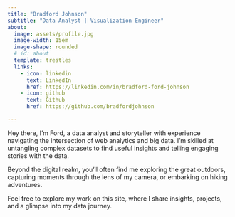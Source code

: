 ```yaml
---
title: "Bradford Johnson"
subtitle: "Data Analyst | Visualization Engineer"
about:
  image: assets/profile.jpg
  image-width: 15em
  image-shape: rounded
  # id: about
  template: trestles
  links:
    - icon: linkedin
      text: LinkedIn
      href: https://linkedin.com/in/bradford-ford-johnson
    - icon: github
      text: Github
      href: https://github.com/bradfordjohnson

---
```

<!-- <div class="column-screen-inset">
<div class="about-entity">
</div> -->
<!-- # Hi, I’m Ford. -->

Hey there, I'm Ford, a data analyst and storyteller with experience navigating the intersection of web analytics and big data. I'm skilled at untangling complex datasets to find useful insights and telling engaging stories with the data.

Beyond the digital realm, you'll often find me exploring the great outdoors, capturing moments through the lens of my camera, or embarking on hiking adventures.

Feel free to explore my work on this site, where I share insights, projects, and a glimpse into my data journey.

<!-- </div> -->